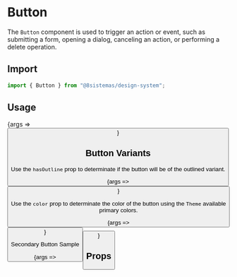 
<Meta title="Atoms/Button" component={Button} />

# Button

The `Button` component is used to trigger an action or event, such as submitting a form, opening a dialog, canceling an action, or performing a delete operation.

## Import

```jsx
import { Button } from "@8sistemas/design-system";
```

## Usage

<Canvas>
    <Story name="Primary Button" args={{ color: "primary", children: ["Primary Button"] }}>
        {args => <Button {...args} />}
    </Story>
</Canvas>

## Button Variants

Use the `hasOutline` prop to determinate if the button will be of the outlined variant.

<Canvas>
    <Story name="Primary Button (Outline)" args={{ color: "primary", hasOutline: true, children: ["Outlined Button"] }}>
        {args => <Button {...args} />}
    </Story>
</Canvas>

Use the `color` prop to determinate the color of the button using the `Theme` available primary colors.

<Canvas>
    <Story name="Danger Button" args={{ color: "danger", children: ["Danger Button"] }}>
        {args => <Button {...args} />}
    </Story>
</Canvas>

Secondary Button Sample

<Canvas>
    <Story name="Secondary Button" args={{ color: "secondary", children: ["Secondary Button"] }}>
        {args => <Button {...args} />}
    </Story>
</Canvas>

## Props

<ArgsTable of={Button} />
